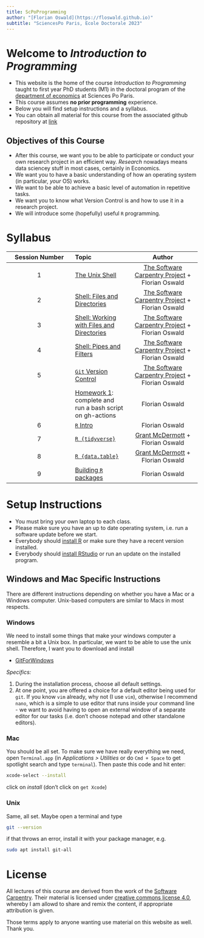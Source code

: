 ```yaml
---
title: ScPoProgramming
author: "[Florian Oswald](https://floswald.github.io)"
subtitle: "SciencesPo Paris, Ecole Doctorale 2023"
---
```


# Welcome to *Introduction to Programming*

* This website is the home of the course _Introduction to Programming_ taught to first year PhD students (M1) in the doctoral program of the [department of economics](https://www.sciencespo.fr/department-economics/) at Sciences Po Paris.
* This course assumes **no prior programming** experience.
* Below you will find setup instructions and a syllabus.
* You can obtain all material for this course from the associated github repository at [link](https://github.com/floswald/ScPoProgramming/)

## Objectives of this Course

* After this course, we want you to be able to participate or conduct your own research project in an efficient way. *Research* nowadays means data sciencey stuff in most cases, certainly in Economics. 
* We want you to have a basic understanding of how an operating system (in particular, *your* OS) works.
* We want to be able to achieve a basic level of automation in repetitive tasks.
* We want you to know what Version Control is and how to use it in a research project.
* We will introduce some (hopefully) useful `R` programming.

# Syllabus

| Session Number |  Topic      |  Author |
|:------------:|:-----------|:-------------:|
| 1            | [The Unix Shell](01-shell-intro.qmd) |  [The Software Carpentry Project](https://software-carpentry.org/) + Florian Oswald |
| 2            | [Shell: Files and Directories](02-filedir.qmd) |  [The Software Carpentry Project](https://software-carpentry.org/) + Florian Oswald |
| 3            | [Shell: Working with Files and Directories](03-filework.qmd) |  [The Software Carpentry Project](https://software-carpentry.org/) + Florian Oswald |
| 4            | [Shell: Pipes and Filters](04-pipes.qmd) |  [The Software Carpentry Project](https://software-carpentry.org/) + Florian Oswald |
| 5            | [`Git` Version Control](05-git.qmd) |  [The Software Carpentry Project](https://software-carpentry.org/) + Florian Oswald |
|            | [Homework 1](https://github.com/floswald/scpoproghw1): complete and run a bash script on gh-actions |  Florian Oswald |
| 6            | [`R` Intro](https://raw.githack.com/ScPoEcon/ScPoEconometrics-Slides/master/chapter_intro_programming/chapter_intro.html) |  Florian Oswald|
| 7            | [`R {tidyverse}`](https://raw.githack.com/ScPoEcon/ScPoEconometrics-Slides/master/chapter_tidy_programming/chapter_tidy.html) | [Grant McDermott](https://grantmcdermott.com/)  + Florian Oswald|
| 8            | [`R {data.table}`](https://raw.githack.com/floswald/lectures/master/05-datatable/05-datatable.html) | [Grant McDermott](https://grantmcdermott.com/)  + Florian Oswald|
| 9            | [Building `R` packages](09-R-packages.qmd) |  Florian Oswald|


# Setup Instructions

* You must bring your own laptop to each class.
* Please make sure you have an up to date operating system, i.e. run a software update before we start.
* Everybody should [install R](https://cran.r-project.org/) or make sure they have a recent version installed.
* Everybody should [install RStudio](https://posit.co/download/rstudio-desktop/) or run an update on the installed program.


## Windows and Mac Specific Instructions

There are different instructions depending on whether you have a Mac or a Windows computer. Unix-based computers are similar to Macs in most respects.

### Windows

We need to install some things that make your windows computer a resemble a bit a Unix box. In particular, we want to be able to use the unix shell. Therefore, I want you to download and install 

* [GitForWindows](https://gitforwindows.org/)

*Specifics:*

1. During the installation process, choose all default settings.
2. At one point, you are offered a choice for a default editor being used for `git`. If you know `vim` already, why not (I use `vim`), otherwise I recommend `nano`, which is a simple to use editor that runs inside your command line - we want to avoid having to open an external window of a separate editor for our tasks (i.e. don't choose notepad and other standalone editors).


### Mac

You should be all set. To make sure we have really everything we need, open `Terminal.app` (in *Applications > Utilities* or do `Cmd + Space` to get spotlight search and type `terminal`). Then paste this code and hit enter:

```bash
xcode-select --install
```

click on *install* (don't click on `get Xcode`)


### Unix

Same, all set. Maybe open a terminal and type

```bash
git --version
```

if that throws an error, install it with your package manager, e.g.

```bash
sudo apt install git-all
```

# License

All lectures of this course are derived from the work of the [Software Carpentry](https://software-carpentry.org/license/). Their material is licensed under [creative commons license 4.0](https://creativecommons.org/licenses/by/4.0/), whereby I am allowd to share and remix the content, if appropriate attribution is given. 

Those terms apply to anyone wanting use material on this website as well. Thank you.